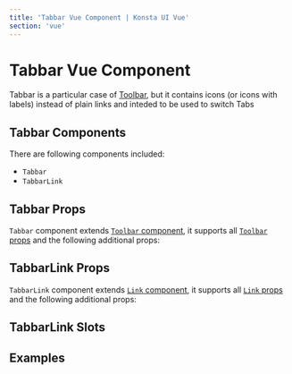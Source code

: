 ```yaml
---
title: 'Tabbar Vue Component | Konsta UI Vue'
section: 'vue'
---
```



# Tabbar Vue Component

Tabbar is a particular case of [Toolbar](/vue/toolbar), but it contains icons (or icons with labels) instead of plain links and inteded to be used to switch Tabs

## Tabbar Components

There are following components included:

- `Tabbar`
- `TabbarLink`

## Tabbar Props

`Tabbar` component extends [`Toolbar` component](/vue/toolbar), it supports all [`Toolbar` props](/vue/toolbar#toolbar-props) and the following additional props:

<TabbarProps />

## TabbarLink Props

`TabbarLink` component extends [`Link` component](/vue/link), it supports all [`Link` props](/vue/link#link-props) and the following additional props:

<TabbarLinkProps />

## TabbarLink Slots

<TabbarLinkSlots />

## Examples

<TabbarExample />
